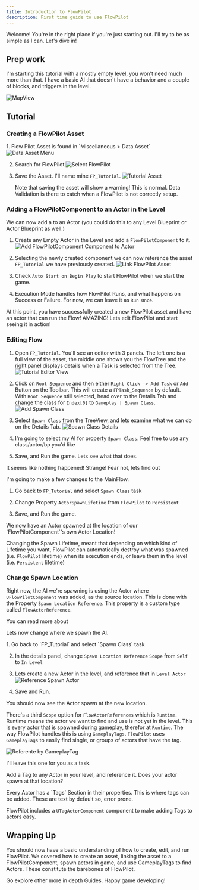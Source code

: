 ```yaml
---
title: Introduction to FlowPilot
description: First time guide to use FlowPilot 
---
```




Welcome! You're in the right place if you're just starting out. I'll try to be as simple as I can.
Let's dive in!

## Prep work

I'm starting this tutorial with a mostly empty level, you won't need much more than that. 
I have a basic AI that doesn't have a behavior and a couple of blocks, and triggers in the level.

<Image src={intro_mapview} alt="MapView" />

## Tutorial 

### Creating a FlowPilot Asset


<Steps>
1. Flow Pilot Asset is found in `Miscellaneous > Data Asset`
    <Image src={data_asset_menu} alt="Data Asset Menu" />

2. Search for FlowPilot
    <Image src={select_flowpilot} alt="Select FlowPilot" />

3. Save the Asset. I'll name mine `FP_Tutorial`.
    <Image src={tutorial_asset} alt="Tutorial Asset" />
    <Aside>Note that saving the asset will show a warning! This is normal. Data Validation is there to catch when a FlowPilot is not correctly setup.</Aside>
</Steps>

### Adding a FlowPilotComponent to an Actor in the Level

We can now add a <LinkRef c="UFlowPilotComponent" /> to an Actor (you could do this to any Level Blueprint or Actor Blueprint as well.)

<Steps>

1. Create any Empty Actor in the Level and add a `FlowPilotComponent` to it.
    <Image src={add_flowpilot_comp} alt="Add FlowPilotComponent Component to Actor" />

1. Selecting the newly created component we can now reference the asset `FP_Tutorial` we have previously created.
    <Image src={link_fp_asset} alt="Link FlowPilot Asset" />
    
2. Check `Auto Start on Begin Play` to start FlowPilot when we start the game. 

3. Execution Mode handles how FlowPilot Runs, and what happens on Success or Failure. For now, we can leave it as `Run Once`.

</Steps>

At this point, you have successfully created a new FlowPilot asset and have an actor that can run the Flow! AMAZING!
Lets edit FlowPilot and start seeing it in action!

### Editing Flow


<Steps>

1. Open `FP_Tutorial`. You'll see an editor with 3 panels. 
The left one is a full view of the asset, the middle one shows you the FlowTree and the right panel displays details when a Task is selected from the Tree. 
    <Image src={tutorial_editor_view} alt="Tutorial Editor View" />

2. Click on `Root Sequence` and then either `Right Click -> Add Task` or `Add` Button on the Toolbar. This will create a `FPTask_Sequence` by default.
With `Root Sequence` still selected, head over to the Details Tab and change the class for `Index[0]` to `Gameplay | Spawn Class`.
    <Image src={add_spawn_task} alt="Add Spawn Class" />

3. Select `Spawn Class` from the TreeView, and lets examine what we can do on the Details Tab.
    <Image src={spawn_class_details} alt="Spawn Class Details" />

4. I'm going to select my AI for property `Spawn Class`. Feel free to use any class/actor/bp you'd like

5. Save, and Run the game. Lets see what that does.

</Steps>

<Aside type="caution" title="Nothing happened?">It seems like nothing happened! Strange! Fear not, lets find out</Aside>

I'm going to make a few changes to the MainFlow.

<Steps>

1. Go back to `FP_Tutorial` and select `Spawn Class` task

2. Change Property `ActorSpawnLifetime` from `FlowPilot` to `Persistent`

3. Save, and Run the game.

</Steps>

<Aside type="tip" title="Much Success!">
We now have an Actor spawned at the location of our `FlowPilotComponent`'s own Actor Location!

Changing the Spawn Lifetime, meant that depending on which kind of Lifetime you want, FlowPilot can automatically destroy what was spawned (i.e. `FlowPilot` lifetime) when its execution ends, 
or leave them in the level (i.e. `Persistent` lifetime)
</Aside>

### Change Spawn Location



Right now, the AI we're spawning is using the Actor where `UFlowPilotComponent` was added, as the source location.
This is done with the Property `Spawn Location Reference`. This property is a custom type called `FlowActorReference`.

You can read more about <LinkRef c="FlowActorReference" />

Lets now change where we spawn the AI.

<Steps>
1. Go back to `FP_Tutorial` and select `Spawn Class` task

2. In the details panel, change `Spawn Location Reference` `Scope` from `Self` to `In Level`

3. Lets create a new Actor in the level, and reference that in `Level Actor`
    <Image src={reference_spawn} alt="Reference Spawn Actor" />

4. Save and Run.

</Steps>

You should now see the Actor spawn at the new location.

There's a third `Scope` option for `FlowActorReferences` which is `Runtime`.
Runtime means the actor we want to find and use is not yet in the level. This is every actor that is spawned during gameplay, therefor at `Runtime`.
The way FlowPilot handles this is using `GameplayTags`. `FlowPilot` uses `GameplayTags` to easily find single, or groups of actors that have the tag.

<Image src={runtime_tags} alt="Referente by GameplayTag" />

I'll leave this one for you as a task.

Add a Tag to any Actor in your level, and reference it. Does your actor spawn at that location?

<Aside type="tip" title="UTagActorComponent"> 
Every Actor has a `Tags` Section in their properties. This is where tags can be added. These are text by default so, error prone.

FlowPilot includes a `UTagActorComponent` component to make adding Tags to actors easy. 
</Aside>

## Wrapping Up

You should now have a basic understanding of how to create, edit, and run FlowPilot. 
We covered how to create an asset, linking the asset to a FlowPilotComponent, spawn actors in game, and use GameplayTags to find Actors.
These constitute the barebones of FlowPilot.

Go explore other more in depth Guides. 
Happy game developing!






